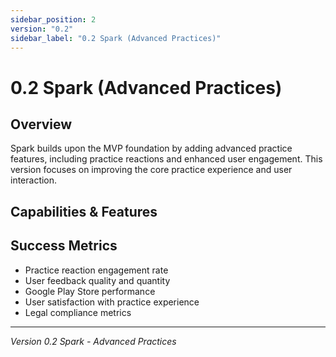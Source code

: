 ```yaml
---
sidebar_position: 2
version: "0.2"
sidebar_label: "0.2 Spark (Advanced Practices)"
---
```



# 0.2 Spark (Advanced Practices)

## Overview
Spark builds upon the MVP foundation by adding advanced practice features, including practice reactions and enhanced user engagement. This version focuses on improving the core practice experience and user interaction.

## Capabilities & Features

<VersionFeatureList version="0.2" />

## Success Metrics
- Practice reaction engagement rate
- User feedback quality and quantity
- Google Play Store performance
- User satisfaction with practice experience
- Legal compliance metrics

---

*Version 0.2 Spark - Advanced Practices*
